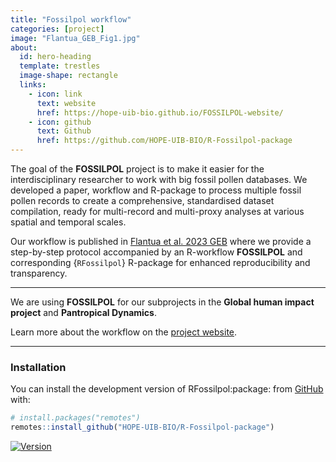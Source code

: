 ```yaml
---
title: "Fossilpol workflow"
categories: [project]
image: "Flantua_GEB_Fig1.jpg"
about:
  id: hero-heading
  template: trestles
  image-shape: rectangle
  links:
    - icon: link
      text: website
      href: https://hope-uib-bio.github.io/FOSSILPOL-website/
    - icon: github
      text: Github
      href: https://github.com/HOPE-UIB-BIO/R-Fossilpol-package
---
```


::: {#hero-heading}

The goal of the **FOSSILPOL** project is to make it easier for the interdisciplinary researcher to work with big fossil pollen databases. We developed a paper, workflow and R-package to process multiple fossil pollen records to create a comprehensive, standardised dataset compilation, ready for multi-record and multi-proxy analyses at various spatial and temporal scales.

Our workflow is published in [Flantua et al. 2023 GEB](https://onlinelibrary.wiley.com/doi/full/10.1111/geb.13693) where we provide a step-by-step protocol accompanied by an R-workflow **FOSSILPOL** and corresponding {`RFossilpol`} R-package for enhanced reproducibility and transparency. 

--------------------------------------------------------

We are using **FOSSILPOL** for our subprojects in the **Global human impact project** and **Pantropical Dynamics**.

Learn more about the workflow on the [project website](https://hope-uib-bio.github.io/FOSSILPOL-website/).

--------------------------------------------------------

### Installation

You can install the development version of RFossilpol:package: from [GitHub](https://github.com/) with:

``` r
# install.packages("remotes")
remotes::install_github("HOPE-UIB-BIO/R-Fossilpol-package")
```

<!-- badges: start -->
[![Version](https://img.shields.io/github/v/release/HOPE-UIB-BIO/R-Fossilpol-package?label=Version&logo=github)](https://github.com/HOPE-UIB-BIO/R-Fossilpol-package/releases)
<!-- badges: end -->

:::